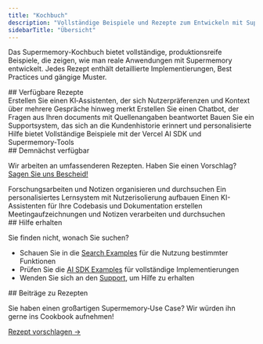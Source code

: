 ```yaml
---
title: "Kochbuch"
description: "Vollständige Beispiele und Rezepte zum Entwickeln mit Supermemory"
sidebarTitle: "Übersicht"
---
```


Das Supermemory-Kochbuch bietet vollständige, produktionsreife Beispiele, die zeigen, wie man reale Anwendungen mit Supermemory entwickelt. Jedes Rezept enthält detaillierte Implementierungen, Best Practices und gängige Muster.

<div id="available-recipes">
  ## Verfügbare Rezepte
</div>

<CardGroup cols={2}>
  <Card title="Persönlicher KI-Assistent" icon="bot" href="/de/cookbook/personal-assistant">
    Erstellen Sie einen KI‑Assistenten, der sich Nutzerpräferenzen und Kontext über mehrere Gespräche hinweg merkt
  </Card>

  <Card title="Dokumenten‑Q&A‑System" icon="file-text" href="/de/cookbook/document-qa">
    Erstellen Sie einen Chatbot, der Fragen aus Ihren documents mit Quellenangaben beantwortet
  </Card>

  <Card title="Kundensupport‑Bot" icon="headphones" href="/de/cookbook/customer-support">
    Bauen Sie ein Supportsystem, das sich an die Kundenhistorie erinnert und personalisierte Hilfe bietet
  </Card>

  <Card title="AI SDK‑Integration" icon="triangle" href="/de/cookbook/ai-sdk-integration">
    Vollständige Beispiele mit der Vercel AI SDK und Supermemory‑Tools
  </Card>
</CardGroup>

<div id="coming-soon">
  ## Demnächst verfügbar
</div>

Wir arbeiten an umfassenderen Rezepten. Haben Sie einen Vorschlag? [Sagen Sie uns Bescheid!](mailto:dhravya@supermemory.com)

<CardGroup cols={2}>
  <Card title="Research Assistant" icon="search" color="#gray">
    Forschungsarbeiten und Notizen organisieren und durchsuchen
  </Card>

  <Card title="Learning Platform" icon="users" color="#gray">
    Ein personalisiertes Lernsystem mit Nutzerisolierung aufbauen
  </Card>

  <Card title="Code Documentation Bot" icon="code" color="#gray">
    Einen KI-Assistenten für Ihre Codebasis und Dokumentation erstellen
  </Card>

  <Card title="Meeting Intelligence" icon="calendar" color="#gray">
    Meetingaufzeichnungen und Notizen verarbeiten und durchsuchen
  </Card>
</CardGroup>

<div id="getting-help">
  ## Hilfe erhalten
</div>

Sie finden nicht, wonach Sie suchen?

* Schauen Sie in die [Search Examples](/de/search/examples/document-search) für die Nutzung bestimmter Funktionen
* Prüfen Sie die [AI SDK Examples](/de/cookbook/ai-sdk-integration) für vollständige Implementierungen
* Wenden Sie sich an den [Support](mailto:dhravya@supermemory.com), um Hilfe zu erhalten

<div id="contributing-recipes">
  ## Beiträge zu Rezepten
</div>

Sie haben einen großartigen Supermemory‑Use Case? Wir würden ihn gerne ins Cookbook aufnehmen!

[Rezept vorschlagen →](mailto:dhravya@supermemory.com?subject=Cookbook%20Recipe%20Suggestion)